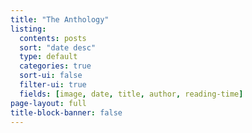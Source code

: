 ```yaml
---
title: "The Anthology"
listing:
  contents: posts
  sort: "date desc"
  type: default
  categories: true
  sort-ui: false
  filter-ui: true
  fields: [image, date, title, author, reading-time]
page-layout: full
title-block-banner: false
---
```




